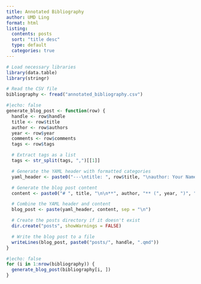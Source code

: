 ```yaml
---
title: Annotated Bibliography
author: UMD Ling
format: html
listing:
  contents: posts
  sort: "title desc"
  type: default
  categories: true
---
```


```r
# Load necessary libraries
library(data.table)
library(stringr)

# Read the CSV file
bibliography <- fread("annotated_bibliography.csv")

```

```r
#|echo: false
generate_blog_post <- function(row) {
  handle <- row$handle
  title <- row$title
  author <- row$authors
  year <- row$year
  comments <- row$comments
  tags <- row$tags

  # Extract tags as a list
  tags <- str_split(tags, ",")[[1]]

  # Generate the YAML header with formatted categories
  yaml_header <- paste0("---\ntitle: ", row$title, "\nauthor: Your Name\ncategories:\n  - ", paste(tags, collapse = "\n  - "), "\n---\n")

  # Generate the blog post content
  content <- paste0("# ", title, "\n\n**", author, "** (", year, ")", "\n\n", comments)

  # Combine the YAML header and content
  blog_post <- paste(yaml_header, content, sep = "\n")

  # Create the posts directory if it doesn't exist
  dir.create("posts", showWarnings = FALSE)

  # Write the blog post to a file
  writeLines(blog_post, paste0("posts/", handle, ".qmd"))
}
```


```r
#|echo: false
for (i in 1:nrow(bibliography)) {
  generate_blog_post(bibliography[i, ])
}
```
